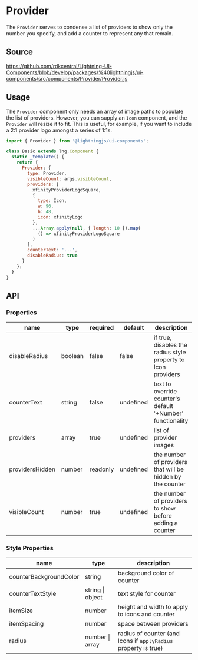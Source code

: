 ﻿<!--
  Copyright 2023 Comcast Cable Communications Management, LLC

  Licensed under the Apache License, Version 2.0 (the "License");
  you may not use this file except in compliance with the License.
  You may obtain a copy of the License at

  http://www.apache.org/licenses/LICENSE-2.0

  Unless required by applicable law or agreed to in writing, software
  distributed under the License is distributed on an "AS IS" BASIS,
  WITHOUT WARRANTIES OR CONDITIONS OF ANY KIND, either express or implied.
  See the License for the specific language governing permissions and
  limitations under the License.

  SPDX-License-Identifier: Apache-2.0
-->


# Provider

The `Provider` serves to condense a list of providers to show only the number you specify, and add a counter to represent any that remain.

## Source

https://github.com/rdkcentral/Lightning-UI-Components/blob/develop/packages/%40lightningjs/ui-components/src/components/Provider/Provider.js

## Usage

The `Provider` component only needs an array of image paths to populate the list of providers. However, you can supply an `Icon` component, and the `Provider` will resize it to fit. This is useful, for example, if you want to include a 2:1 provider logo amongst a series of 1:1s.

```js
import { Provider } from '@lightningjs/ui-components';

class Basic extends lng.Component {
  static _template() {
    return {
      Provider: {
        type: Provider,
        visibleCount: args.visibleCount,
        providers: [
          xfinityProviderLogoSquare,
          {
            type: Icon,
            w: 96,
            h: 48,
            icon: xfinityLogo
          },
          ...Array.apply(null, { length: 10 }).map(
            () => xfinityProviderLogoSquare
          )
        ],
        counterText: '...',
        disableRadius: true
      }
    };
  }
}
```

<Canvas>
  <Story id="components-provider--provider" />
</Canvas>

## API

### Properties

| name            | type    | required | default   | description                                                   |
| --------------- | ------- | -------- | --------- | ------------------------------------------------------------- |
| disableRadius   | boolean | false    | false     | if true, disables the radius style property to Icon providers |
| counterText     | string  | false    | undefined | text to override counter's default '+Number' functionality    |
| providers       | array   | true     | undefined | list of provider images                                       |
| providersHidden | number  | readonly | undefined | the number of providers that will be hidden by the counter    |
| visibleCount    | number  | true     | undefined | the number of providers to show before adding a counter       |

### Style Properties

| name                   | type             | description                                                     |
| ---------------------- | ---------------- | --------------------------------------------------------------- |
| counterBackgroundColor | string           | background color of counter                                     |
| counterTextStyle       | string \| object | text style for counter                                          |
| itemSize               | number           | height and width to apply to icons and counter                  |
| itemSpacing            | number           | space between providers                                         |
| radius                 | number \| array  | radius of counter (and Icons if `applyRadius` property is true) |
